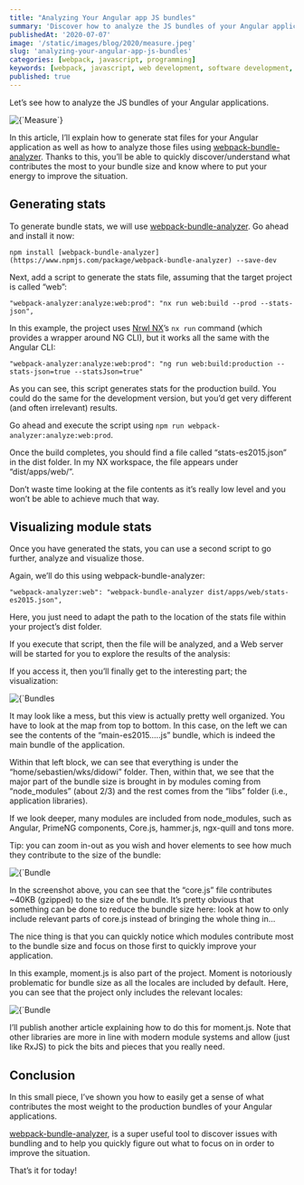 ```yaml
---
title: "Analyzing Your Angular app JS bundles"
summary: 'Discover how to analyze the JS bundles of your Angular applications to identify and fix issues using webpack-bundle-analyzer.'
publishedAt: '2020-07-07'
image: '/static/images/blog/2020/measure.jpeg'
slug: 'analyzing-your-angular-app-js-bundles'
categories: [webpack, javascript, programming]
keywords: [webpack, javascript, web development, software development, programming, coding]
published: true
---
```


Let’s see how to analyze the JS bundles of your Angular applications.

<BlogPostCenteredContent>
  <Image
    alt={`Measure`}
    src={`/static/images/blog/2020/measure.jpeg`}
    width={700}
    height={467}
    priority
  />
</BlogPostCenteredContent>

In this article, I’ll explain how to generate stat files for your Angular application as well as how to analyze those files using [webpack-bundle-analyzer](https://www.npmjs.com/package/webpack-bundle-analyzer). Thanks to this, you’ll be able to quickly discover/understand what contributes the most to your bundle size and know where to put your energy to improve the situation.

## Generating stats

To generate bundle stats, we will use [webpack-bundle-analyzer](https://www.npmjs.com/package/webpack-bundle-analyzer). Go ahead and install it now:

```
npm install [webpack-bundle-analyzer](https://www.npmjs.com/package/webpack-bundle-analyzer) --save-dev
```

Next, add a script to generate the stats file, assuming that the target project is called “web”:

```
"webpack-analyzer:analyze:web:prod": "nx run web:build --prod --stats-json",
```

In this example, the project uses [Nrwl NX](https://nx.dev/angular)’s `nx run` command (which provides a wrapper around NG CLI), but it works all the same with the Angular CLI:

```
"webpack-analyzer:analyze:web:prod": "ng run web:build:production --stats-json=true --statsJson=true"
```

As you can see, this script generates stats for the production build. You could do the same for the development version, but you’d get very different (and often irrelevant) results.

Go ahead and execute the script using `npm run webpack-analyzer:analyze:web:prod`.

Once the build completes, you should find a file called “stats-es2015.json” in the dist folder. In my NX workspace, the file appears under “dist/apps/web/”.

Don’t waste time looking at the file contents as it’s really low level and you won’t be able to achieve much that way.

## Visualizing module stats

Once you have generated the stats, you can use a second script to go further, analyze and visualize those.

Again, we’ll do this using webpack-bundle-analyzer:

```
"webpack-analyzer:web": "webpack-bundle-analyzer dist/apps/web/stats-es2015.json",
```

Here, you just need to adapt the path to the location of the stats file within your project’s dist folder.

If you execute that script, then the file will be analyzed, and a Web server will be started for you to explore the results of the analysis:

<Gist gistLink="dsebastien/e1f81d8542fe13608ec2d2ebd9510919" />

If you access it, then you’ll finally get to the interesting part; the visualization:

<BlogPostCenteredContent>
  <Image
    alt={`Bundles overview`}
    src={`/static/images/blog/2020/bundles-overview.png`}
    width={700}
    height={344}
    priority
  />
</BlogPostCenteredContent>

It may look like a mess, but this view is actually pretty well organized. You have to look at the map from top to bottom. In this case, on the left we can see the contents of the “main-es2015.….js” bundle, which is indeed the main bundle of the application.

Within that left block, we can see that everything is under the “home/sebastien/wks/didowi” folder. Then, within that, we see that the major part of the bundle size is brought in by modules coming from “node\_modules” (about 2/3) and the rest comes from the “libs” folder (i.e., application libraries).

If we look deeper, many modules are included from node\_modules, such as Angular, PrimeNG components, Core.js, hammer.js, ngx-quill and tons more.

Tip: you can zoom in-out as you wish and hover elements to see how much they contribute to the size of the bundle:

<BlogPostCenteredContent>
  <Image
    alt={`Bundle detail`}
    src={`/static/images/blog/2020/bundle-detail.png`}
    width={700}
    height={344}
    priority
  />
</BlogPostCenteredContent>

In the screenshot above, you can see that the “core.js” file contributes ~40KB (gzipped) to the size of the bundle. It’s pretty obvious that something can be done to reduce the bundle size here: look at how to only include relevant parts of core.js instead of bringing the whole thing in…

The nice thing is that you can quickly notice which modules contribute most to the bundle size and focus on those first to quickly improve your application.

In this example, moment.js is also part of the project. Moment is notoriously problematic for bundle size as all the locales are included by default. Here, you can see that the project only includes the relevant locales:

<BlogPostCenteredContent>
  <Image
    alt={`Bundle detail`}
    src={`/static/images/blog/2020/bundle-detail-moment.png`}
    width={613}
    height={389}
    priority
  />
</BlogPostCenteredContent>

I’ll publish another article explaining how to do this for moment.js. Note that other libraries are more in line with modern module systems and allow (just like RxJS) to pick the bits and pieces that you really need.

## Conclusion

In this small piece, I’ve shown you how to easily get a sense of what contributes the most weight to the production bundles of your Angular applications.

[webpack-bundle-analyzer](https://www.npmjs.com/package/webpack-bundle-analyzer), is a super useful tool to discover issues with bundling and to help you quickly figure out what to focus on in order to improve the situation.

That’s it for today!

<BlogPostSignature />

